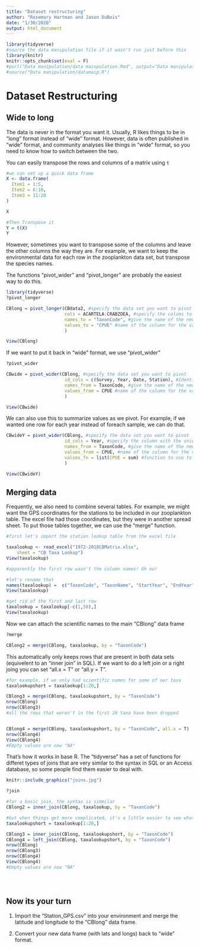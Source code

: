 ```yaml
---
title: "Dataset restructuring"
author: "Rosemary Hartman and Jason DuBois"
date: "1/30/2020"
output: html_document
---
```


```r
library(tidyverse)
#source the data manipulation file if it wasn't run just before this
library(knitr)
knitr::opts_chunk$set(eval = F)
#purl("Data manipulation/data mainpulation.Rmd", output="Data manipulation/datamaip.R")
#source("Data manipulation/datamaip.R")

```


# Dataset Restructuring

## Wide to long

The data is never in the format you want it. Usually, R likes things to be in "long" format instead of "wide" format. However, data is often published in "wide" format, and community analyses like things in "wide" format, so you need to know how to switch between the two. 


You can easily transpose the rows and columns of a matrix using `t`

```r

#we can set up a quick data frame
X <- data.frame(
  Item1 = 1:5,
  Item2 = 6:10,
  Item3 = 11:20
)

X

#Then Transpose it
Y = t(X)
Y

```


However, sometimes you want to transpose some of the columns and leave the other columns the way they are. For example, we want to keep the environmental data for each row in the zooplankton data set, but transpose the species names.

The functions "pivot_wider" and "pivot_longer" are probably the easiest way to do this.


```r
library(tidyverse)
?pivot_longer

CBlong = pivot_longer(CBdata2, #specify the data set you want to pivot
                      cols = ACARTELA:CRABZOEA, #specify the coloms to pivot
                      names_to = "TaxonCode", #give the name of the new column you want to create
                      values_to = "CPUE" #name of the column for the values
                      )

View(CBlong)

```


If we want to put it back in "wide" format, we use "pivot_wider"


```r
?pivot_wider

CBwide = pivot_wider(CBlong, #specify the data set you want to pivot
                      id_cols = c(Survey, Year, Date, Station), #Identifier columns (ones you don't want to pivot)
                      names_from = TaxonCode, #give the name of the new column you want to use for the names of the new columns
                      values_from = CPUE #name of the column for the values
                      )

View(CBwide)
```

We can also use this to summarize values as we pivot. For example, if we wanted one row for each year instead of foreach sample, we can do that.


```r

CBwideY = pivot_wider(CBlong, #specify the data set you want to pivot
                      id_cols = Year, #specify the column with the unique identifier
                      names_from = TaxonCode, #give the name of the new column you want to use for the names of the new columns
                      values_from = CPUE, #name of the column for the values
                      values_fn = list(CPUE = sum) #function to use to combine values
                      )

View(CBwideY)

```



## Merging data

Frequently, we also need to combine several tables. For example, we might want the GPS coordinates for the stations to be included in our zooplankton table. The excel file had those coordinates, but they were in another spread sheet. To put those tables together, we can use the "merge" function.


```r

#first let's import the station lookup table from the excel file

taxalookup <- read_excel("1972-2018CBMatrix.xlsx", 
    sheet = "CB Taxa Lookup")
View(taxalookup)

#apparently the first row wasn't the column names! Oh no!

#let's rename that
names(taxalookup) =  c("TaxonCode", "TaxonName", "StartYear", "EndYear")
View(taxalookup)

#get rid of the first and last row
taxalookup = taxalookup[-c(1,58),]
View(taxalookup)

```


Now we can attach the scientific names to the main "CBlong" data frame


```r

?merge

CBlong2 = merge(CBlong, taxalookup, by = "TaxonCode")


```


This automatically only keeps rows that are present in both data sets (equivelent to an "inner join" in SQL). If we want to do a left join or a right joing you can set "all.x = T" or "all.y = T".


```r
#for example, if we only had scientific names for some of our taxa
taxalookupshort = taxalookup[1:20,]

CBlong3 = merge(CBlong, taxalookupshort, by = "TaxonCode")
nrow(CBlong)
nrow(CBlong3)
#all the rows that weren't in the first 20 taxa have been dropped


CBlong4 = merge(CBlong, taxalookupshort, by = "TaxonCode", all.x = T)
nrow(CBlong4)
View(CBlong4)
#Empty values are now "NA"

```


That's how it works in base R. The "tidyverse" has a set of functions for differet types of joins that are very similar to the syntax in SQL or an Access database, so some people find them easier to deal with. 


```r
knitr::include_graphics("joins.jpg")
```

```r

?join

#for a basic join, the syntax is simmilar
CBlong2 = inner_join(CBlong, taxalookup, by = "TaxonCode")

#but when things get more complicated, it's a little easier to see what you are doing
taxalookupshort = taxalookup[1:20,]

CBlong3 = inner_join(CBlong, taxalookupshort, by = "TaxonCode")
CBlong4 = left_join(CBlong, taxalookupshort, by = "TaxonCode")
nrow(CBlong)
nrow(CBlong3)
nrow(CBlong4)
View(CBlong4)
#Empty values are now "NA"





```




## Now its your turn

1. Import the "Station_GPS.csv" into your environment and merge the latitude and longitude to the "CBlong" data frame.

2. Convert your new data frame (with lats and longs) back to "wide" format.
